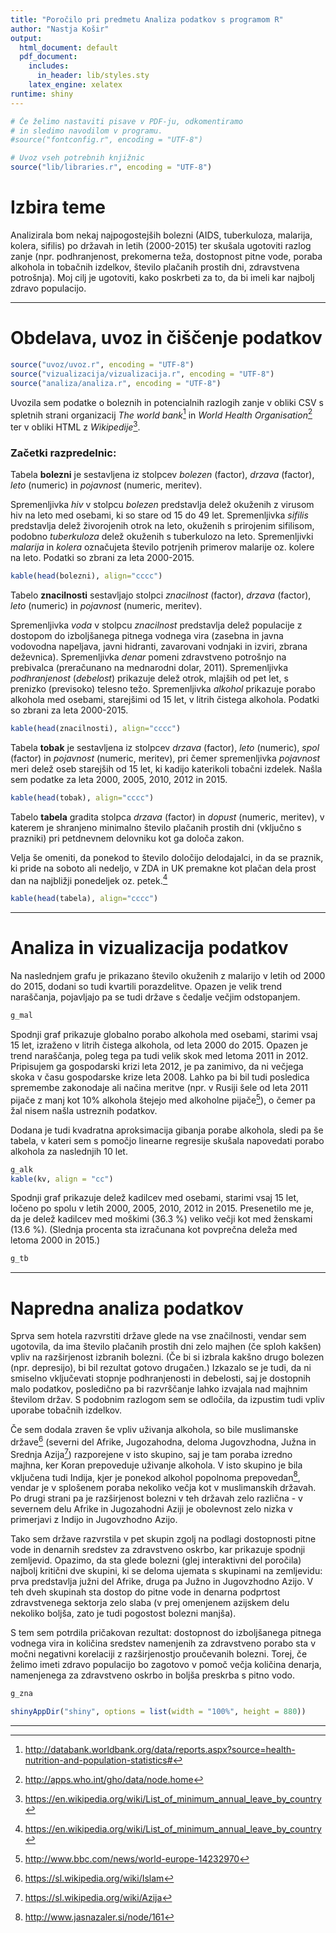 ```yaml
---
title: "Poročilo pri predmetu Analiza podatkov s programom R"
author: "Nastja Košir"
output:
  html_document: default
  pdf_document:
    includes:
      in_header: lib/styles.sty
    latex_engine: xelatex
runtime: shiny
---
```


```r
# Če želimo nastaviti pisave v PDF-ju, odkomentiramo
# in sledimo navodilom v programu.
#source("fontconfig.r", encoding = "UTF-8")

# Uvoz vseh potrebnih knjižnic
source("lib/libraries.r", encoding = "UTF-8")
```

# Izbira teme

Analizirala bom nekaj najpogostejših bolezni (AIDS, tuberkuloza, malarija, kolera, sifilis) po državah in letih (2000-2015) ter skušala ugotoviti razlog zanje (npr. podhranjenost, prekomerna teža, dostopnost pitne vode, poraba alkohola in tobačnih izdelkov, število plačanih prostih dni, zdravstvena potrošnja). Moj cilj je ugotoviti, kako poskrbeti za to, da bi imeli kar najbolj zdravo populacijo.

***

# Obdelava, uvoz in čiščenje podatkov

```r
source("uvoz/uvoz.r", encoding = "UTF-8")
source("vizualizacija/vizualizacija.r", encoding = "UTF-8")
source("analiza/analiza.r", encoding = "UTF-8")
```

Uvozila sem podatke o boleznih in potencialnih razlogih zanje v obliki CSV s spletnih strani organizacij *The world bank*[^1] in *World Health Organisation*[^2] ter v obliki HTML z *Wikipedije*[^3].

### Začetki razpredelnic:

Tabela **bolezni** je sestavljena iz stolpcev *bolezen* (factor), *drzava* (factor), *leto* (numeric) in *pojavnost* (numeric, meritev). 

Spremenljivka *hiv* v stolpcu *bolezen* predstavlja delež okuženih z virusom hiv  na leto med osebami, ki so stare od 15 do 49 let. Spremenljivka *sifilis* predstavlja delež živorojenih otrok na leto, okuženih s prirojenim sifilisom, podobno *tuberkuloza* delež okuženih s tuberkulozo na leto. Spremenljivki *malarija* in *kolera* označujeta število potrjenih primerov malarije oz. kolere na leto. Podatki so zbrani za leta 2000-2015.

```r
kable(head(bolezni), align="cccc")
```

Tabelo **znacilnosti** sestavljajo stolpci *znacilnost* (factor), *drzava* (factor), *leto* (numeric) in *pojavnost* (numeric, meritev). 

Spremenljivka *voda* v stolpcu *znacilnost* predstavlja delež populacije z dostopom do izboljšanega pitnega vodnega vira (zasebna in javna vodovodna napeljava, javni hidranti, zavarovani vodnjaki in izviri, zbrana deževnica). Spremenljivka *denar* pomeni zdravstveno potrošnjo na prebivalca (preračunano na mednarodni dolar, 2011). Spremenljivka *podhranjenost* (*debelost*) prikazuje delež otrok, mlajših od pet let, s prenizko (previsoko) telesno težo. Spremenljivka *alkohol* prikazuje porabo alkohola med osebami, starejšimi od 15 let, v litrih čistega alkohola. Podatki so zbrani za leta 2000-2015.

```r
kable(head(znacilnosti), align="cccc")
```

Tabela **tobak** je sestavljena iz stolpcev *drzava* (factor), *leto* (numeric), *spol* (factor) in *pojavnost* (numeric, meritev), pri čemer spremenljivka *pojavnost* meri delež oseb starejših od 15 let, ki kadijo katerikoli tobačni izdelek. Našla sem podatke za leta 2000, 2005, 2010, 2012 in 2015.

```r
kable(head(tobak), align="cccc")
```

Tabelo **tabela** gradita stolpca *drzava* (factor) in *dopust* (numeric, meritev), v katerem je shranjeno minimalno število plačanih prostih dni (vključno s prazniki) pri petdnevnem delovniku kot ga določa zakon. 

Velja še omeniti, da ponekod to število določijo delodajalci, in da se praznik, ki pride na soboto ali nedeljo, v ZDA in UK premakne kot plačan dela prost dan na najbližji ponedeljek oz. petek.[^3] 

```r
kable(head(tabela), align="cccc")
```

***

# Analiza in vizualizacija podatkov


Na naslednjem grafu je prikazano število okuženih z malarijo v letih od 2000 do 2015, dodani so tudi kvartili porazdelitve. Opazen je velik trend naraščanja, pojavljajo pa se tudi države s čedalje večjim odstopanjem.

```r
g_mal
```


Spodnji graf prikazuje globalno porabo alkohola med osebami, starimi vsaj 15 let, izraženo v litrih čistega alkohola, od leta 2000 do 2015. Opazen je trend naraščanja, poleg tega pa tudi velik skok med letoma 2011 in 2012. Pripisujem ga gospodarski krizi leta 2012, je pa zanimivo, da ni večjega skoka v času gospodarske krize leta 2008. Lahko pa bi bil tudi posledica spremembe zakonodaje ali načina meritve (npr. v Rusiji šele od leta 2011 pijače z manj kot 10% alkohola štejejo med alkoholne pijače[^4]), o čemer pa žal nisem našla ustreznih podatkov.

Dodana je tudi kvadratna aproksimacija gibanja porabe alkohola, sledi pa še tabela, v kateri sem s pomočjo linearne regresije skušala napovedati porabo alkohola za naslednjih 10 let.

```r
g_alk
kable(kv, align = "cc")
```


Spodnji graf prikazuje delež kadilcev med osebami, starimi vsaj 15 let, ločeno po spolu v letih 2000, 2005, 2010, 2012 in 2015. Presenetilo me je, da je delež kadilcev med moškimi (36.3 %) veliko večji kot med ženskami (13.6 %). (Slednja procenta sta izračunana kot povprečna deleža med letoma 2000 in 2015.)

```r
g_tb
```


***

# Napredna analiza podatkov

Sprva sem hotela razvrstiti države glede na vse značilnosti, vendar sem ugotovila, da ima število plačanih prostih dni zelo majhen (če sploh kakšen) vpliv na razširjenost izbranih bolezni. (Če bi si izbrala kakšno drugo bolezen (npr. depresijo), bi bil rezultat gotovo drugačen.) Izkazalo se je tudi, da ni smiselno vključevati stopnje podhranjenosti in debelosti, saj je dostopnih malo podatkov, posledično pa bi razvrščanje lahko izvajala nad majhnim številom držav. S podobnim razlogom sem se odločila, da izpustim tudi vpliv uporabe tobačnih izdelkov. 

Če sem dodala zraven še vpliv uživanja alkohola, so bile muslimanske države[^5] (severni del Afrike, Jugozahodna, deloma Jugovzhodna, Južna in Srednja Azija[^6]) razporejene v isto skupino, saj je tam poraba izredno majhna, ker Koran prepoveduje uživanje alkohola. V isto skupino je bila vključena tudi Indija, kjer je ponekod alkohol popolnoma prepovedan[^7], vendar je v splošenem poraba nekoliko večja kot v muslimanskih državah. Po drugi strani pa je razširjenost bolezni v teh državah zelo različna - v severnem delu Afrike in Jugozahodni Aziji je obolevnost zelo nizka v primerjavi z Indijo in Jugovzhodno Azijo.

Tako sem države razvrstila v pet skupin zgolj na podlagi dostopnosti pitne vode in denarnih sredstev za zdravstveno oskrbo, kar prikazuje spodnji zemljevid. Opazimo, da sta glede bolezni (glej interaktivni del poročila) najbolj kritični dve skupini, ki se deloma ujemata s skupinami na zemljevidu: prva predstavlja južni del Afrike, druga pa Južno in Jugovzhodno Azijo. V teh dveh skupinah sta dostop do pitne vode in denarna podprtost zdravstvenega sektorja zelo slaba (v prej omenjenem azijskem delu nekoliko boljša, zato je tudi pogostost bolezni manjša).

S tem sem potrdila pričakovan rezultat: dostopnost do izboljšanega pitnega vodnega vira in količina sredstev namenjenih za zdravstveno porabo sta v močni negativni korelaciji z razširjenostjo proučevanih bolezni. Torej, če želimo imeti zdravo populacijo bo zagotovo v pomoč večja količina denarja, namenjenega za zdravstveno oskrbo in boljša preskrba s pitno vodo.

```r
g_zna
```

```r
shinyAppDir("shiny", options = list(width = "100%", height = 880))
```


***

[^1]: <http://databank.worldbank.org/data/reports.aspx?source=health-nutrition-and-population-statistics#>
[^2]: <http://apps.who.int/gho/data/node.home>
[^3]: <https://en.wikipedia.org/wiki/List_of_minimum_annual_leave_by_country>
[^4]: <http://www.bbc.com/news/world-europe-14232970>
[^5]: <https://sl.wikipedia.org/wiki/Islam>
[^6]: <https://sl.wikipedia.org/wiki/Azija>
[^7]: <http://www.jasnazaler.si/node/161>
